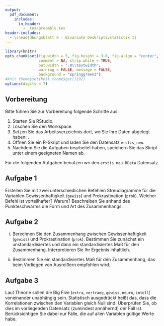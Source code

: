 ```yaml
---
output:
  pdf_document:
    includes:
      in_header: 
        - _tex/preamble.tex
header-includes:
  - \chead{Übungsblatt 6 - Bivariate Deskriptivstatistik I}
---
```


```r
library(knitr)
opts_chunk$set(fig.width = 5, fig.height = 3.8, fig.align = "center", 
               comment = NA, strip.white = TRUE, 
               out.width = ".8\\textwidth",
               warning = FALSE, message = FALSE, 
               background = "springgreen3")
#knit_theme$set(knit_theme$get()[9])
options(digits = 7)
```

## Vorbereitung

Bitte führen Sie zur Vorbereitung folgende Schritte aus:

1.  Starten Sie RStudio.
2.  Löschen Sie den Workspace. 
3.  Setzen Sie das Arbeitsverzeichnis dort, wo Sie Ihre Daten abgelegt haben: \menu{Session > Set Working Directory > Choose Directory}.
3.  Öffnen Sie ein R-Skript und laden Sie den Datensatz `erstis_neu`.
4.  Nachdem Sie die Aufgaben bearbeitet haben, speichern Sie das Skript unter einem geeigneten Namen ab.

Für die folgenden Aufgaben benutzen wir den `erstis_neu.RData` Datensatz.

## Aufgabe 1 

Erstellen Sie mit zwei unterschiedlichen Befehlen Streudiagramme für die Variablen Gewissenhaftigkeit (`gewiss`) und Prokrastination (`prok`). Welcher Befehl ist vorteilhafter? Warum? 
Beschreiben Sie anhand des Punkteschwarms die Form und Art des Zusammenhangs.

## Aufgabe 2

(i) Berechnen Sie den Zusammenhang zwischen Gewissenhaftigkeit (`gewiss`) und Prokrastination (`prok`). Bestimmen Sie zunächst ein unstandardisiertes und dann ein standardisiertes Maß für den Zusammenhang. Interpretieren Sie Ihr Ergebnis inhaltlich.

(ii) Bestimmen Sie ein standardisiertes Maß für den Zusammenhang, das beim Vorliegen von Ausreißern empfohlen wird.


## Aufgabe 3

Laut Theorie sollen die Big Five (`extra`, `vertraeg`, `gewiss`, `neuro`, `intell`) voneinander unabhängig sein. Statistisch ausgedrückt heißt das, dass die Korrelationen zwischen den Variablen gleich Null sind. Überprüfen Sie, ob dies im vorliegenden Datensatz (zumindest annähernd) der Fall ist. Berücksichtigen Sie dabei nur Fälle, die auf allen Variablen gültige Werte habe.


